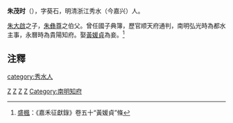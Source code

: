 '''朱茂时'''（{{bd|?||?|}}），字葵石，明清浙江秀水（今嘉兴）人。 

[[朱大啟|朱大啟]]之子，[[朱彝尊|朱彝尊]]之伯父。曾任國子典簿，歷官顺天府通判，南明弘光時為都水主事，永曆時為貴陽知府。娶[[黃媛貞|黃媛貞]]為妾。<ref>[[盛楓|盛楓]]：《嘉禾征獻錄》卷五十“黃媛貞”條</ref>

== 注釋 ==
{{reflist}}

{{start box}}
{{s-off}}
{{s-before|[[郭九圍|郭九圍]]}}
{{s-title|明朝貴陽府知府|弘光年間－永曆年間}}
{{s-after|[[唐從悌|唐從悌]]}}
{{end box}}

{{DEFAULTSORT:Zhu朱}}
[[Category:明朝順天府通判|Z]]
[[Category:明朝工部主事|Z]]
[[Category:南明工部官員|Z]]
[[Category:明朝貴陽府知府|Z]]
[[Category:南明知府|Category:南明知府]]
[[category:秀水人|category:秀水人]]